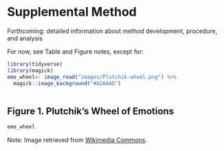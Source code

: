 # Supplemental Method {#supmeth}

Forthcoming: detailed information about method development, procedure, and analysis

For now, see Table and Figure notes, except for:

```r
library(tidyverse)
library(magick)
emo_wheel<- image_read("images/Plutchik-wheel.png") %>%
  magick::image_background("#A2AAAD")
  
```
## Figure 1. Plutchik's Wheel of Emotions {#f1}

```r
emo_wheel
```

Note: Image retrieved from [Wikimedia Commons](https://commons.wikimedia.org/wiki/File:Plutchik-wheel.svg){target="_blank"}.

<br>

